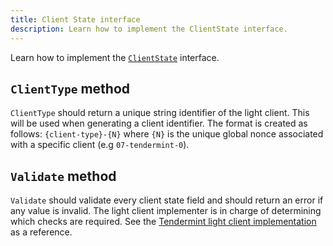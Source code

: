 ```yaml
---
title: Client State interface
description: Learn how to implement the ClientState interface.
---
```


Learn how to implement the [`ClientState`](https://github.com/cosmos/ibc-go/blob/v7.0.0/modules/core/exported/client.go#L36) interface.

## `ClientType` method

`ClientType` should return a unique string identifier of the light client. This will be used when generating a client identifier.
The format is created as follows: `{client-type}-{N}` where `{N}` is the unique global nonce associated with a specific client (e.g `07-tendermint-0`).

## `Validate` method

`Validate` should validate every client state field and should return an error if any value is invalid. The light client
implementer is in charge of determining which checks are required. See the [Tendermint light client implementation](https://github.com/cosmos/ibc-go/blob/v7.0.0/modules/light-clients/07-tendermint/client_state.go#L111) as a reference.
